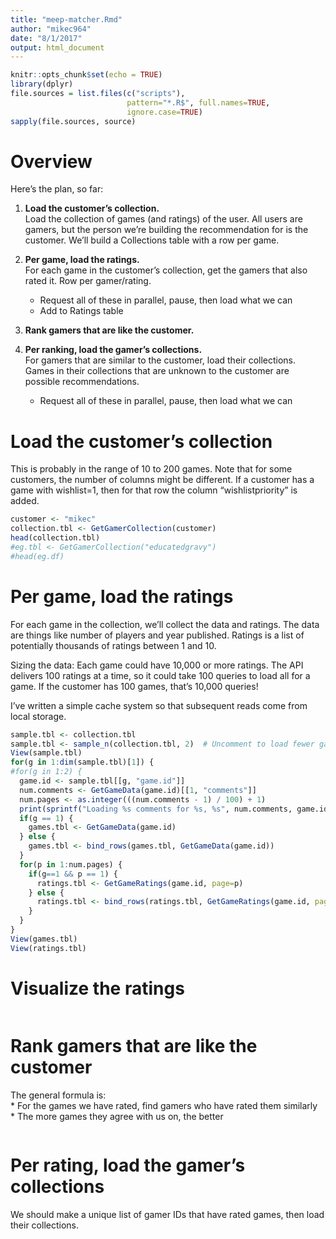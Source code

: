 ```yaml
---
title: "meep-matcher.Rmd"
author: "mikec964"
date: "8/1/2017"
output: html_document
---
```


```r
knitr::opts_chunk$set(echo = TRUE)
library(dplyr)
file.sources = list.files(c("scripts"),
                          pattern="*.R$", full.names=TRUE,
                          ignore.case=TRUE)
sapply(file.sources, source)
```

# Overview
Here's the plan, so far:

1. **Load the customer's collection.**  
Load the collection of games (and ratings) of the user. All users are gamers,
but the person we're building the recommendation for is the customer.
We'll build a Collections table with a row per game.

2. **Per game, load the ratings.**  
For each game in the customer's collection, get the gamers that also rated
it. Row per gamer/rating.

    * Request all of these in parallel, pause, then load what we can  
    * Add to Ratings table

3. **Rank gamers that are like the customer.**

4. **Per ranking, load the gamer's collections.**  
For gamers that are similar to the customer, load their collections. Games
in their collections that are unknown to the customer are possible
recommendations.

    * Request all of these in parallel, pause, then load what we can


# Load the customer's collection
This is probably in the range of 10 to 200 games. 
Note that for some customers, the number of columns might be different.
If a customer has a game with wishlist=1, then for that row the column
"wishlistpriority" is added.

```r
customer <- "mikec"
collection.tbl <- GetGamerCollection(customer)
head(collection.tbl)
#eg.tbl <- GetGamerCollection("educatedgravy")
#head(eg.df)
```


# Per game, load the ratings
For each game in the collection, we'll collect the data and ratings. The data
are things like number of players and year published. Ratings is a list of
potentially thousands of ratings between 1 and 10.

Sizing the data: Each game could have 10,000 or more ratings. The API delivers
100 ratings at a time, so it could take 100 queries to load all for a game. 
If the customer has 100 games, that's 10,000 queries!

I've written a simple cache system so that subsequent reads come from local
storage.

```r
sample.tbl <- collection.tbl
sample.tbl <- sample_n(collection.tbl, 2)  # Uncomment to load fewer games
View(sample.tbl)
for(g in 1:dim(sample.tbl)[1]) {
#for(g in 1:2) {
  game.id <- sample.tbl[[g, "game.id"]]
  num.comments <- GetGameData(game.id)[[1, "comments"]]
  num.pages <- as.integer(((num.comments - 1) / 100) + 1)
  print(sprintf("Loading %s comments for %s, %s", num.comments, game.id, sample.tbl[[g, "game"]]))
  if(g == 1) {
    games.tbl <- GetGameData(game.id)
  } else {
    games.tbl <- bind_rows(games.tbl, GetGameData(game.id))
  }
  for(p in 1:num.pages) {
    if(g==1 && p == 1) {
      ratings.tbl <- GetGameRatings(game.id, page=p)
    } else {
      ratings.tbl <- bind_rows(ratings.tbl, GetGameRatings(game.id, page=p))
    }
  }
}
View(games.tbl)
View(ratings.tbl)
```


# Visualize the ratings

```r

```


# Rank gamers that are like the customer
The general formula is:  
  * For the games we have rated, find gamers who have rated them similarly  
  * The more games they agree with us on, the better

```r

```


# Per rating, load the gamer's collections
We should make a unique list of gamer IDs that have rated games, then load
their collections.

```r

```

